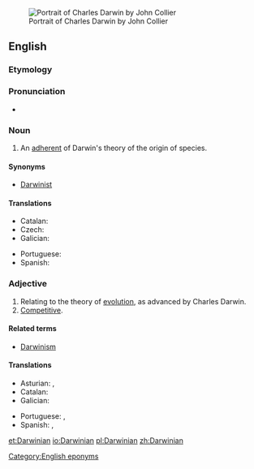 [[Image:Charles_Robert_Darwin_by_John_Collier.jpg|right|thumb|Portrait of Charles Darwin by John Collier]]

==English==

===Etymology===
{{suffix|Darwin|ian}}

===Pronunciation===
* {{a|UK}} {{IPA|/dɑː(ɹ)ˈwɪnɪən/}}

===Noun===
{{en-noun}}

# An [[adherent]] of Darwin's theory of the origin of species.

====Synonyms====
* [[Darwinist]]

====Translations====
{{trans-top|adherent of Darwin's theory}}
* Catalan: {{t-|ca|darwinista|m|f}}
* Czech: {{t-|cs|darwinista|m}}
* Galician: {{t-|gl|darwinista|m|f}}
{{trans-mid}}
* Portuguese: {{t-|pt|darwinista|m|f}}
* Spanish: {{t-|es|darwinista|m|f}}
{{trans-bottom}}

===Adjective===
{{en-adj}}

# Relating to the theory of [[evolution]], as advanced by Charles Darwin.
# [[competitive|Competitive]].

====Related terms====
* [[Darwinism]]

====Translations====
{{trans-top|relating to the theory of evolution}}
* Asturian: {{t-|ast|darvinianu}}, {{t-|ast|darvinista}}
* Catalan: {{t-|ca|darwinià}}
* Galician: {{t-|gl|darwinista}}
{{trans-mid}}
* Portuguese: {{t-|pt|darwiniano}}, {{t-|pt|darwinista}}
* Spanish: {{t-|es|darwiniano}}, {{t-|es|darwinista}}
{{trans-bottom}}

[[Category:English eponyms]]

[[et:Darwinian]]
[[io:Darwinian]]
[[pl:Darwinian]]
[[zh:Darwinian]]